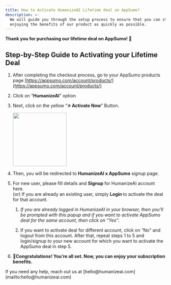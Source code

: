 ```yaml
---
title: How to Activate HumanizeAI Lifetime deal on AppSumo?
description: >-
  We will guide you through the setup process to ensure that you can start
  enjoying the benefits of our product as quickly as possible.
---
```

**Thank you for purchasing our lifetime deal on AppSumo! 🎉**

## **Step-by-Step Guide to Activating your Lifetime Deal**

1. After completing the checkout process, go to your AppSumo products page [https://appsumo.com/account/products/](https://appsumo.com/account/products/)

2. Click on “**HumanizeAI**” option

3. Next, click on the yellow “**↗️ Activate Now**” Button.

   <Image src="https://dxbnflddnlunfgvtqukc.supabase.co/storage/v1/object/public/documentation-images/org-96d3f74a-c743-4558-b57d-55ba958dcc0d/doc-b2985ceb-da68-4a84-b0e4-c87a4c80dece/1756139329487-o33l6hby2sp-activate_appsumo.png" width="168" height="65" alt="" style="width: 168px; height: auto; cursor: pointer;" />

4. Then, you will be redirected to **HumanizeAI x AppSumo** signup page.

5. For new user, please fill details and **Signup&#x20;**&#x66;or HumanizeAI account here. \
   (or) If you are already an existing user, simply **Login&#x20;**&#x74;o activate the deal for that account.&#x20;

   1. *If you are already logged in HumanizeAI in your browser, then you’ll be prompted with this popup and if you want to activate AppSumo deal for the same account, then click on “Yes”.*

   2. If you want to activate deal for different account, click on “No” and logout from this account. After that, repeat steps 1 to 5 and login/signup to your new account for which you want to activate the AppSumo deal in step 5.

6. **🎉Congratulations! You’re all set. Now, you can enjoy your subscription benefits.**

<Callout uid="1c28415f-c02e-4525-b028-8052266419dd" kind="info" collapsed="false">
  If you need any help, reach out us at [hello@humanizeai.com](mailto:hello@humanizeai.com)&#x20;
</Callout>

